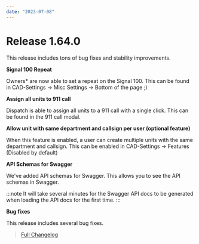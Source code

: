 ```yaml
---
date: "2023-07-08"
---
```


# Release 1.64.0

This release includes tons of bug fixes and stability improvements.

**Signal 100 Repeat**

Owners\* are now able to set a repeat on the Signal 100. This can be found in CAD-Settings -> Misc Settings -> Bottom of the page ;)

**Assign all units to 911 call**

Dispatch is able to assign all units to a 911 call with a single click. This can be found in the 911 call modal.

**Allow unit with same department and callsign per user (optional feature)**

When this feature is enabled, a user can create multiple units with the same department and callsign. This can be enabled in CAD-Settings -> Features (Disabled by default)

**API Schemas for Swagger**

We've added API schemas for Swagger. This allows you to see the API schemas in Swagger.

:::note
It will take several minutes for the Swagger API docs to be generated when loading the API docs for the first time.
:::

**Bug fixes**

This release includes several bug fixes.

> [Full Changelog](https://github.com/SnailyCAD/snaily-cadv4/releases/tag/1.64.0)
